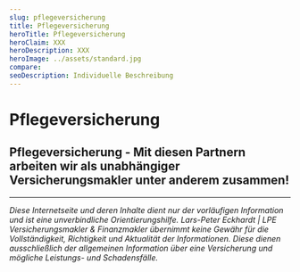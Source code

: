 ```yaml
---
slug: pflegeversicherung
title: Pflegeversicherung
heroTitle: Pflegeversicherung
heroClaim: XXX
heroDescription: XXX
heroImage: ../assets/standard.jpg
compare: 
seoDescription: Individuelle Beschreibung
---
```


<ProvenExpert />

# Pflegeversicherung











<ContactAndCompareBox />
<ProvenExpert />

## Pflegeversicherung - Mit diesen Partnern arbeiten wir als unabhängiger Versicherungsmakler unter anderem zusammen!

<InsurancesBox title='Krankenversicherungsgesellschaften'/>

---

_Diese Internetseite und deren Inhalte dient nur der vorläufigen Information und ist eine unverbindliche Orientierungshilfe. Lars-Peter Eckhardt | LPE Versicherungsmakler & Finanzmakler übernimmt keine Gewähr für die Vollständigkeit,
Richtigkeit und Aktualität der Informationen. Diese dienen ausschließlich der allgemeinen Information über eine Versicherung und mögliche Leistungs- und Schadensfälle._